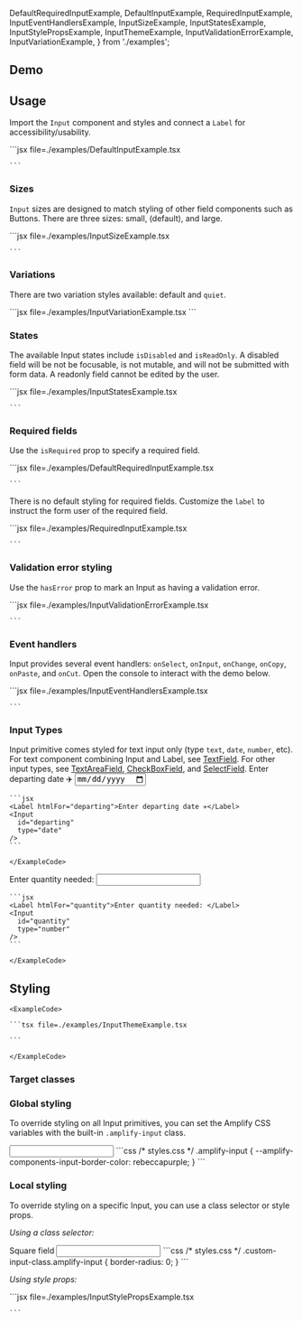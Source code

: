 
  DefaultRequiredInputExample,
  DefaultInputExample,
  RequiredInputExample,
  InputEventHandlersExample,
  InputSizeExample,
  InputStatesExample,
  InputStylePropsExample,
  InputThemeExample,
  InputValidationErrorExample,
  InputVariationExample,
} from './examples';

## Demo

<InputDemo />

## Usage

Import the `Input` component and styles and connect a `Label` for accessibility/usability.

<Example>
  <DefaultInputExample />
  <ExampleCode>
    ```jsx file=./examples/DefaultInputExample.tsx

    ```

</ExampleCode>
</Example>

### Sizes

`Input` sizes are designed to match styling of other field components such as Buttons. There are three sizes: small, (default), and large.

<Example>
  <InputSizeExample />
  <ExampleCode>
    ```jsx file=./examples/InputSizeExample.tsx

    ```

  </ExampleCode>
</Example>

### Variations

There are two variation styles available: default and `quiet`.

<Example>
  <InputVariationExample />
  <ExampleCode>
  ```jsx file=./examples/InputVariationExample.tsx
  ```
  </ExampleCode>

</Example>

### States

The available Input states include `isDisabled` and `isReadOnly`. A disabled field will be not be focusable, is not mutable, and will not be submitted with form data. A readonly field cannot be edited by the user.

<Example>
  <InputStatesExample />
  <ExampleCode>
    ```jsx file=./examples/InputStatesExample.tsx

    ```

  </ExampleCode>
</Example>

### Required fields

Use the `isRequired` prop to specify a required field.

<Example>
  <DefaultRequiredInputExample />
  <ExampleCode>
    ```jsx file=./examples/DefaultRequiredInputExample.tsx

    ```

  </ExampleCode>
</Example>

There is no default styling for required fields. Customize the `label` to instruct the form user of the required field.

<Example>
  <RequiredInputExample />
  <ExampleCode>
    ```jsx file=./examples/RequiredInputExample.tsx

    ```

  </ExampleCode>
</Example>

### Validation error styling

Use the `hasError` prop to mark an Input as having a validation error.

<Example>
  <InputValidationErrorExample />
  <ExampleCode>
    ```jsx file=./examples/InputValidationErrorExample.tsx

    ```

  </ExampleCode>
</Example>

### Event handlers

Input provides several event handlers: `onSelect`, `onInput`, `onChange`, `onCopy`, `onPaste`, and `onCut`. Open the console to interact with the demo below. 

<Example>
  <InputEventHandlersExample />
  <ExampleCode>
    ```jsx file=./examples/InputEventHandlersExample.tsx

    ```

  </ExampleCode>
</Example>

<StandardHTMLAttributes component="Input" link="input" element="<input>" />

### Input Types
Input primitive comes styled for text input only (type `text`, `date`, `number`, etc). For text component combining Input and Label, see [TextField](textfield). For other input types, see [TextAreaField](textareafield), [CheckBoxField](checkboxfield), and [SelectField](selectfield).
  <Example>
    <Label htmlFor="departing">Enter departing date ✈️</Label>
    <Input
      id="departing"
      type="date"
    />
    <ExampleCode>

    ```jsx
    <Label htmlFor="departing">Enter departing date ✈️</Label>
    <Input
      id="departing"
      type="date"
    />
    ```

    </ExampleCode>

  </Example>
  <Example>
    <Label htmlFor="quantity">Enter quantity needed: </Label>
    <Input
      id="quantity"
      type="number"
    />
    <ExampleCode>

    ```jsx
    <Label htmlFor="quantity">Enter quantity needed: </Label>
    <Input
      id="quantity"
      type="number"
    />
    ```

    </ExampleCode>

  </Example>

## Styling

<ThemeExample component="Input">
  <Example>
    <InputThemeExample />
    
    <ExampleCode>

    ```tsx file=./examples/InputThemeExample.tsx

    ```

    </ExampleCode>
  </Example>
</ThemeExample>

### Target classes

<ComponentStyleDisplay componentName="Input" />

### Global styling

To override styling on all Input primitives, you can set the Amplify CSS variables with the built-in `.amplify-input` class.

<Example>
  <Input
    className="globally-styled-input"
  />
  <ExampleCode>
    ```css
    /* styles.css */
    .amplify-input {
      --amplify-components-input-border-color: rebeccapurple;
    }
    ```
  </ExampleCode>
</Example>

### Local styling

To override styling on a specific Input, you can use a class selector or style props.

_Using a class selector:_

<Example>
  <Label htmlFor="custom-input">Square field</Label>
  <Input className="custom-input-class" id="custom-input" />
  <ExampleCode>
    ```css
    /* styles.css */
    .custom-input-class.amplify-input {
      border-radius: 0;
    }
    ```
  </ExampleCode>
</Example>

_Using style props:_

<Example>
  <InputStylePropsExample />
  <ExampleCode>
    ```jsx file=./examples/InputStylePropsExample.tsx

    ```

  </ExampleCode>
</Example>
